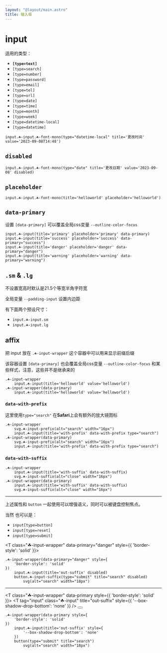 ```yaml
---
layout: "@layout/main.astro"
title: 输入框
---
```




# input

适用的类型：

- **`[type=text]`**
- `[type=search]`
- `[type=number]`
- `[type=password]`
- `[type=email]`
- `[type=tel]`
- `[type=url]`
- `[type=date]`
- `[type=time]`
- `[type=month]`
- `[type=week]`
- `[type=datetime-local]`
- `[type=datetime]`

<T tag="input" type="datetime-local" class="☘-input ☘-font-mono" title="更改时间" value='2023-09-08T14:48'/>

```pug
input.☘-input.☘-font-mono(type="datetime-local" title='更改时间' value='2023-09-08T14:48')
```

## `disabled`

<T tag="input" type="date" class="☘-input ☘-font-mono" title="更改日期" value='2023-09-08' disabled/>

```pug
input.☘-input.☘-font-mono(type="date" title='更改日期' value='2023-09-08' disabled)
```

## `placeholder`

<T tag="input" class="☘-input ☘-font-mono" title="helloworld" placeholder='helloworld'/>

```pug
input.☘-input.☘-font-mono(title='helloworld' placeholder='helloworld')
```

## `data-primary`

设置 `[data-primary]` 可以覆盖全局css变量 `--outline-color-focus`

<T tag="input" class="☘-input" title="primary" placeholder='primary' data-primary />
<T tag="input" class="☘-input" title="success" placeholder='success' data-primary="success" />
<T tag="input" class="☘-input" title="danger" placeholder='danger' data-primary="danger" />
<T tag="input" class="☘-input" title="warning" placeholder='warning' data-primary="warning" />

```pug
input.☘-input(title='primary' placeholder='primary' data-primary)
input.☘-input(title='success' placeholder='success' data-primary="success")
input.☘-input(title='danger' placeholder='danger' data-primary="danger")
input.☘-input(title='warning' placeholder='warning' data-primary="warning")
```

## `.sm` & `.lg`

不设置宽高时默认是21.5个等宽半角字符宽

全局变量 `--padding-input` 设置内边距

有下面两个预设尺寸：

- `input.☘-input.sm`
    <br/><T tag="input" class="☘-input sm" title="helloworld" placeholder="更小" />
- `input.☘-input.lg`
    <br/><T tag="input" class="☘-input lg" title="helloworld" placeholder="更大" />


## affix

把 input 放在 `.☘-input-wrapper` 这个容器中可以用来显示前缀后缀

该容器设置 `[data-primary]` 也会覆盖全局css变量 `--outline-color-focus` 和某些样式，注意，这些并不是继承来的

<T class="☘-input-wrapper">
    <T tag="input" class="☘-input" title="helloworld" value='helloworld'/>
</T>
<T class="☘-input-wrapper" data-primary>
    <T tag="input" class="☘-input" title="helloworld" value='helloworld'/>
</T>

```pug
.☘-input-wrapper
    input.☘-input(title='helloworld' value='helloworld')
.☘-input-wrapper(data-primary)
    input.☘-input(title='helloworld' value='helloworld')
```

### `data-with-prefix`

这里使用`type="search"` 在**Safari**上会有额外的放大镜图标

<T class="☘-input-wrapper">
    <Icon class={escape('☘-input-prefix')} name="interactive-button/outline/search" alt="search" width="16px"/>
    <T tag="input" class="☘-input" data-with-prefix title="with-prefix" type="search"/>
</T>
<T class="☘-input-wrapper" data-primary>
    <Icon class={escape('☘-input-prefix')} name="interactive-button/outline/search" alt="search" width="16px"/>
    <T tag="input" class="☘-input" data-with-prefix title="with-prefix" type="search"/>
</T>

```pug
.☘-input-wrapper
    svg.☘-input-prefix(alt="search" width="16px")
    input.☘-input(title='with-prefix' data-with-prefix type="search")
.☘-input-wrapper(data-primary)
    svg.☘-input-prefix(alt="search" width="16px")
    input.☘-input(title='with-prefix' data-with-prefix type="search")
```

### `data-with-suffix`

<T class="☘-input-wrapper">
    <T tag="input" class="☘-input" data-with-suffix title="with-suffix" />
    <Icon class={escape('☘-input-suffix')} name="tips/outline/close" alt="close" width="16px"/>
</T>
<T class="☘-input-wrapper" data-primary>
    <T tag="input" class="☘-input" data-with-suffix title="with-suffix" />
    <Icon class={escape('☘-input-suffix')} name="tips/outline/close" alt="close" width="16px"/>
</T>

```pug
.☘-input-wrapper
    input.☘-input(title='with-suffix' data-with-suffix)
    svg.☘-input-suffix(alt="close" width="16px")
.☘-input-wrapper(data-primary)
    input.☘-input(title='with-suffix' data-with-suffix)
    svg.☘-input-suffix(alt="close" width="16px")
```

***

上述属性和 `button` 一起使用可以增强语义，同时可以被键盘控制焦点。

当然 也可以是：
- `input[type=button]`
- `input[type=reset]`
- `input[type=submit]`

<T class="☘-input-wrapper" data-primary="danger" style={{
    'border-style': 'solid'
}}>
    <T tag="input" class="☘-input" title="in-suffix" data-with-suffix disabled/>
    <T tag="button" class="☘-input-suffix" type="submit" title="search" disabled>
        <Icon name="interactive-button/outline/search" alt="search" width="18px"/>
    </T>
</T>
```pug
.☘-input-wrapper(data-primary="danger" style={
    'border-style': 'solid'
})
    input.☘-input(title='out-suffix' disabled)
    button.☘-input-suffix(type="submit" title="search" disabled)
        svg(alt="search" width="18px")
```

***

<T class="☘-input-wrapper" data-primary style={{
    'border-style': 'solid'
}}>
    <T tag="input" class="☘-input" title="out-suffix" style={{
        '--box-shadow-drop-bottom': 'none'
    }} />
    <button type="submit" title="search">
        <Icon name="interactive-button/outline/search" alt="search" width="18px"/>
    </button>
</T>
```pug
.☘-input-wrapper(data-primary style={
    'border-style': 'solid'
})
    input.☘-input(title='out-suffix' style={
        '--box-shadow-drop-bottom': 'none'
    })
    button(type="submit" title="search")
        svg(alt="search" width="18px")
```
